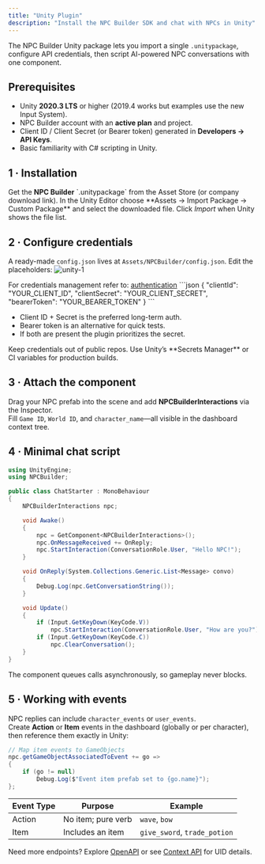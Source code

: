 ```yaml
---
title: "Unity Plugin"
description: "Install the NPC Builder SDK and chat with NPCs in Unity"
---
```


<Info>
The NPC Builder Unity package lets you import a single <code>.unitypackage</code>, configure API credentials, then script AI-powered NPC conversations with one component.
</Info>

## Prerequisites

* Unity **2020.3 LTS** or higher (2019.4 works but examples use the new Input System).
* NPC Builder account with an **active plan** and project.
* Client ID / Client Secret (or Bearer token) generated in **Developers → API Keys**.
* Basic familiarity with C# scripting in Unity.

## 1 · Installation

<Steps>
<Step title="Download package">
  Get the <strong>NPC Builder</strong> `.unitypackage` from the Asset Store (or company download link).
</Step>

<Step title="Import into Unity">
  In the Unity Editor choose  
  **Assets → Import Package → Custom Package** and select the downloaded file.  
  Click <em>Import</em> when Unity shows the file list.
</Step>
</Steps>

## 2 · Configure credentials

A ready-made <code>config.json</code> lives at <code>Assets/NPCBuilder/config.json</code>. Edit the placeholders:
![unity-1](/media/unity-1.png)

<Note>
  For credentials management refer to: <a href="/api-reference/authentication">authentication</a>
</Note>
```json
{
  "clientId": "YOUR_CLIENT_ID",
  "clientSecret": "YOUR_CLIENT_SECRET",
  "bearerToken": "YOUR_BEARER_TOKEN"
}
```

* Client ID + Secret is the preferred long-term auth.  
* Bearer token is an alternative for quick tests.  
* If both are present the plugin prioritizes the secret.  

<Callout type="warning">
Keep credentials out of public repos. Use Unity’s **Secrets Manager** or CI variables for production builds.
</Callout>

## 3 · Attach the component

Drag your NPC prefab into the scene and add **NPCBuilderInteractions** via the Inspector.  
Fill <code>Game ID</code>, <code>World ID</code>, and <code>character_name</code>—all visible in the dashboard context tree.

## 4 · Minimal chat script

```csharp
using UnityEngine;
using NPCBuilder;

public class ChatStarter : MonoBehaviour
{
    NPCBuilderInteractions npc;

    void Awake()
    {
        npc = GetComponent<NPCBuilderInteractions>();
        npc.OnMessageReceived += OnReply;
        npc.StartInteraction(ConversationRole.User, "Hello NPC!");
    }

    void OnReply(System.Collections.Generic.List<Message> convo)
    {
        Debug.Log(npc.GetConversationString());
    }

    void Update()
    {
        if (Input.GetKeyDown(KeyCode.V))
            npc.StartInteraction(ConversationRole.User, "How are you?");
        if (Input.GetKeyDown(KeyCode.C))
            npc.ClearConversation();
    }
}
```

The component queues calls asynchronously, so gameplay never blocks.

## 5 · Working with events

NPC replies can include <code>character_events</code> or <code>user_events</code>.  
Create **Action** or **Item** events in the dashboard (globally or per character), then reference them exactly in Unity:

```csharp
// Map item events to GameObjects
npc.getGameObjectAssociatedToEvent += go =>
{
    if (go != null)
        Debug.Log($"Event item prefab set to {go.name}");
};
```

| Event Type | Purpose | Example |
|------------|---------|---------|
| Action     | No item; pure verb | <code>wave</code>, <code>bow</code> |
| Item       | Includes an item   | <code>give_sword</code>, <code>trade_potion</code> |

<Note>
Need more endpoints? Explore <a href="/api-reference/introduction">OpenAPI</a> or see <a href="/context-api-reference">Context API</a> for UID details.
</Note>
